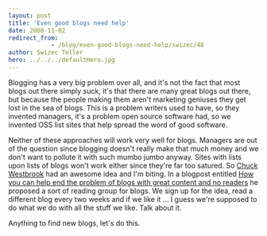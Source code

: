```yaml
---
layout: post
title: 'Even good blogs need help'
date: 2008-11-02
redirect_from: 
            - /blog/even-good-blogs-need-help/swizec/48
author: Swizec Teller
hero: ../../../defaultHero.jpg
---
```

Blogging has a very big problem over all, and it's not the fact that most blogs out there simply suck, it's that there are many great blogs out there, but because the people making them aren't marketing geniuses they get lost in the sea of blogs. This is a problem writers used to have, so they invented managers, it's a problem open source software had, so we invented OSS list sites that help spread the word of good software.

Neither of these approaches will work very well for blogs. Managers are out of the question since blogging doesn't really make that much money and we don't want to pollute it with such mumbo jumbo anyway. Sites with lists upon lists of blogs won't work either since they're far too satured. So [Chuck Westbrook](http://chuckwestbrook.com/) had an awesome idea and I'm biting. In a blogpost entitled [How you can help end the problem of blogs with great content and no readers](http://chuckwestbrook.com/great-content-no-readers/) he proposed a sort of reading group for blogs. We sign up for the idea, read a different blog every two weeks and if we like it ... I guess we're supposed to do what we do with all the stuff we like. Talk about it.

Anything to find new blogs, let's do this.